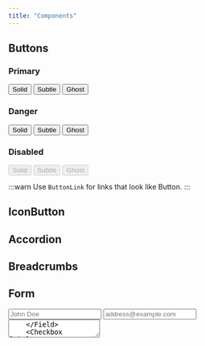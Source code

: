 ```yaml
---
title: "Components"
---
```


## Buttons

### Primary

<ComponentPreview direction="horizontal">
  <Button variant="solid">Solid</Button>
  <Button variant="subtle">Subtle</Button>
  <Button variant="ghost">Ghost</Button>
</ComponentPreview>

### Danger

<ComponentPreview direction="horizontal">
  <Button variant="solid" colorScheme="danger">
    Solid
  </Button>
  <Button variant="subtle" colorScheme="danger">
    Subtle
  </Button>
  <Button variant="ghost" colorScheme="danger">
    Ghost
  </Button>
</ComponentPreview>

### Disabled

<ComponentPreview direction="horizontal">
  <Button variant="solid" disabled>
    Solid
  </Button>
  <Button variant="subtle" disabled>
    Subtle
  </Button>
  <Button variant="ghost" disabled>
    Ghost
  </Button>
</ComponentPreview>

:::warn
Use `ButtonLink` for links that look like Button.
:::

## IconButton

<ComponentPreview direction="horizontal">
  <IconButton />
  <IconButton disabled />
</ComponentPreview>

## Accordion

<ComponentPreview>
  <Accordion
    items={[
      {
        summary: "Ad ullamco occaecat aliquip nisi?",
        details:
          "Reprehenderit exercitation proident et laboris dolor ex nostrud proident enim in consectetur magna aliqua.",
      },
      {
        summary:
          "Aliqua labore dolore exercitation esse anim consectetur eu aliquip?",
        details: "Officia minim est fugiat dolore.",
      },
      {
        summary:
          "Pariatur laboris do ut eu mollit ea adipisicing est in laborum enim sint commodo dolore?",
        details:
          "Qui ex labore proident et voluptate ut aliquip. Labore sit eu deserunt tempor consequat.",
      },
    ]}
  />
</ComponentPreview>

## Breadcrumbs

<ComponentPreview>
  <Breadcrumbs
    paths={[
      {
        href: "#home",
        label: "Home",
      },
      {
        href: "#category",
        label: "Category",
      },
      {
        href: "#product",
        label: "Product",
      },
    ]}
  />
</ComponentPreview>

## Form

<ComponentPreview>
  <form style={{ display: "grid", rowGap: "1rem" }}>
    <Field labelText="Name" isRequired>
      <Input required placeholder="John Doe" />
    </Field>
    <Field labelText="Email" isRequired>
      <Input type="email" required placeholder="address@example.com" />
    </Field>
    <Field labelText="Message" isRequired>
      <Textarea
        rows={5}
        required
        placeholder="Anything you want to let us know..."
      />
    </Field>
    <Checkbox label="Agree to our Privacy Policy" value="true" isRequired />
    <Button>Submit</Button>
  </form>
</ComponentPreview>

## Messages

<ComponentPreview>
  <Message status="success" title="Email has been sent" isAlert>
    Lorem ipsum dolor sit amet, consectetur adipiscing elit, sed do eiusmod
    tempor incididunt ut labore et.
  </Message>
  <Message status="info" title="Information" isAlert>
    Lorem ipsum dolor sit amet, consectetur adipiscing elit, sed do eiusmod
    tempor incididunt ut labore et.
  </Message>
  <Message status="warn" title="Warning" isAlert>
    Lorem ipsum dolor sit amet, consectetur adipiscing elit, sed do eiusmod
    tempor incididunt ut labore et.
  </Message>
  <Message status="danger" title="Unknown error has occured" isAlert>
    Lorem ipsum dolor sit amet, consectetur adipiscing elit, sed do eiusmod
    tempor incididunt ut labore et.
  </Message>
</ComponentPreview>

## Tooltip

<ComponentPreview>
  <Tooltip
    target="Hover me (top)"
    content="This is a tooltip"
    placement="top"
  />
  <Tooltip
    target="Hover me (bottom)"
    content="This is a tooltip"
    placement="bottom"
  />
</ComponentPreview>

## Dialog

<ComponentPreview>
  <Dialog id="dialog-target">
    {({ DialogUI, open, close }) => (
      <>
        <Button onClick={open} data-dialog-trigger-for="dialog-target">
          Open
        </Button>
        <DialogUI title="Are you sure you want to do the task?">
          <div>
            <p style={{ maxWidth: "26rem" }}>
              Quis culpa est culpa nulla cupidatat eiusmod laboris aliquip esse
              commodo.
            </p>
            <div
              style={{
                display: "flex",
                justifyContent: "flex-end",
                columnGap: "1rem",
                marginTop: "1.5rem",
              }}
            >
              <Button
                variant="ghost"
                onClick={close}
                data-dialog-trigger-for="dialog-target"
              >
                Cancel
              </Button>
              <Button>Sure</Button>
            </div>
          </div>
        </DialogUI>
      </>
    )}
  </Dialog>
</ComponentPreview>

```tsx
<Dialog>
  {({ DialogUI, open, close }) => (
    <>
      <Button onClick={open}>Open</Button>
      <DialogUI title="Are you sure you want to do the task?">
        <div>
          <p style={{ maxWidth: "26rem" }}>
            Quis culpa est culpa nulla cupidatat eiusmod laboris aliquip esse
            commodo.
          </p>
          <div
            style={{
              display: "flex",
              justifyContent: "flex-end",
              columnGap: "1rem",
              marginTop: "1.5rem",
            }}
          >
            <Button variant="ghost" onClick={close}>
              Cancel
            </Button>
            <Button>Sure</Button>
          </div>
        </div>
      </DialogUI>
    </>
  )}
</Dialog>
```

## Tabs

<ComponentPreview>
  <Tabs
    items={[
      {
        id: 1,
        label: "React",
        panel: "React",
      },
      {
        id: 2,
        label: "Vue",
        panel: <p>This is React.Element</p>,
      },
    ]}
  />
</ComponentPreview>

```tsx
<Tabs
  items={[
    {
      id: 1,
      label: "React",
      panel: "React",
    },
    {
      id: 2,
      label: "Vue",
      panel: <p>This is React.Element</p>,
    },
  ]}
/>
```

## Popover (Next.js only)

<ComponentPreview>
  <Popover
    button={<Button>{(props) => <span {...props}>Click to open</span>}</Button>}
    content={({ close }) => (
      <div style={{ padding: "1rem", width: "10rem" }}>
        <Button variant="subtle" onClick={close} style={{ margin: "0 auto" }}>
          Close
        </Button>
      </div>
    )}
  />
</ComponentPreview>

